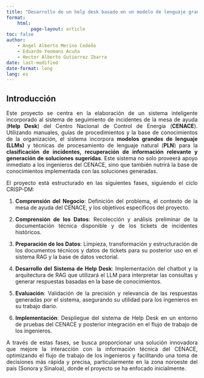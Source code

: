 ```yaml
---
title: "Desarrollo de un help desk basado en un modelo de lenguaje grande"
format: 
    html:
         page-layout: article
toc: false
author: 
    - Angel Alberto Merino Cedeño
    - Eduardo Yeomans Acuña
    - Hector Alberto Gutierrez Ibarra
date: last-modified
date-format: long
lang: es
---
```


::: {style="text-align: justify"}

## Introducción
Este proyecto se centra en la elaboración de un sistema inteligente incorporado al sistema de seguimiento de incidentes de la mesa de ayuda (**Help Desk**) del Centro Nacional de Control de Energía (**CENACE**). Utilizando manuales, guías de procedimientos y la base de conocimientos de la organización, el sistema incorpora **modelos grandes de lenguaje (LLMs)** y técnicas de procesamiento de lenguaje natural (**PLN**) para la **clasificación de incidentes, recuperación de información relevante y generación de soluciones sugeridas**. Este sistema no solo proveerá apoyo inmediato a los ingenieros del CENACE, sino que también nutrirá la base de conocimientos implementada con las soluciones generadas.

El proyecto está estructurado en las siguientes fases, siguiendo el ciclo CRISP-DM:

1. **Comprensión del Negocio**: Definición del problema, el contexto de la mesa de ayuda del CENACE, y los objetivos específicos del proyecto.

2. **Comprensión de los Datos**: Recolección y análisis preliminar de la documentación técnica disponible y de los tickets de incidentes históricos.

3. **Preparación de los Datos**: Limpieza, transformación y estructuración de los documentos técnicos y datos de tickets para su posterior uso en el sistema RAG y la base de datos vectorial.

4. **Desarrollo del Sistema de Help Desk**: Implementación del chatbot y la arquitectura de RAG que utilizará el LLM para interpretar las consultas y generar respuestas basadas en la base de conocimientos.

5. **Evaluación**: Validación de la precisión y relevancia de las respuestas generadas por el sistema, asegurando su utilidad para los ingenieros en su trabajo diario.

6. **Implementación**: Despliegue del sistema de Help Desk en un entorno de pruebas del CENACE y posterior integración en el flujo de trabajo de los ingenieros.

A través de estas fases, se busca proporcionar una solución innovadora que mejore la interacción con la información técnica del CENACE, optimizando el flujo de trabajo de los ingenieros y facilitando una toma de decisiones más rápida y precisa, particularmente en la zona noroeste del país (Sonora y Sinaloa), donde el proyecto se ha enfocado inicialmente.
:::